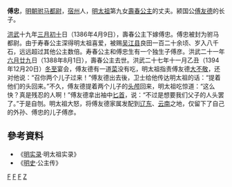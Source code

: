 '''傅忠'''{{BD|？||1394年|12月20日|}}，[[明朝|明朝]][[驸马都尉|驸马都尉]]，[[宿州|宿州]]人，[[明太祖|明太祖]]第九女[[壽春公主_(明太祖)|壽春公主]]的丈夫。颍国公[[傅友德|傅友德]]的长子。

[[洪武|洪武]]十九年[[三月初十|三月初十]]日（1386年4月9日），壽春公主下嫁傅忠。傅忠被封为驸马都尉。由于寿春公主深得明太祖喜爱，被赐[[吴江县|吴江县]]良田一百二十余顷、岁入八千石，远远超过其他公主数倍。寿春公主和傅忠生有一个独生子傅彦。洪武二十一年[[六月廿九|六月廿九]]日（1388年8月1日），壽春公主去世。洪武二十七年十一月乙丑（1394年12月20日）[[冬至|冬至]]宴会，傅友德有一道[[菜|菜]]没有吃，明太祖指责傅友德[[大不敬|大不敬]]，还对他说：“召你两个儿子过来！”傅友德出去後，卫士给他传达明太祖的话：“提着他们的头回来。”不久，傅友德提着两个儿子的[[头颅|头颅]]回来，明太祖吃惊道：“这么快？真是残忍的人啊！”傅友德拿出袖中[[匕首|匕首]]，说：“不过是想要我们父子的人头罢了。”于是自刎。明太祖大怒，将傅友德家属发配到[[辽东|辽东]]、[[云南|云南]]之地，仅留下了自己的外孙、傅忠的儿子傅彦。
== 參考資料 ==
* 《[[明实录|明实录]]·明太祖实录》
* 《[[明史|明史]]·公主传》
[[Category:明朝驸马都尉|F]]
[[Category:淮阳人|F]]
[[Category:明朝被杀害人物|F]]
[[Category:傅姓|Z]]